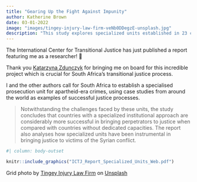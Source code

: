 ```yaml
---
title: "Gearing Up the Fight Against Impunity"
author: Katherine Brown
date: 03-01-2022
image: "images/tingey-injury-law-firm-veNb0DDegzE-unsplash.jpg"
description: "This study explores specialized units established in 23 countries to investigate and prosecute serious international crimes."
---
```


The International Center for Transitional Justice has just published a report featuring me as a researcher! 🎉

Thank you [Katarzyna Zdunczyk](https://www.linkedin.com/in/ACoAABn0qF8BiSCXgxrG8Sk0ufoECHPD6QpwalE?lipi=urn%3Ali%3Apage%3Ad_flagship3_detail_base%3BX2LT79MzQ6C6f5rqtZfDLQ%3D%3D) for bringing me on board for this incredible project which is crucial for South Africa's transitional justice process.

I and the other authors call for South Africa to establish a specialised prosecution unit for apartheid-era crimes, using case studies from around the world as examples of successful justice processes. 

> Notwithstanding the challenges faced by these units, the study concludes that countries with a specialized institutional approach are considerably more successful in bringing perpetrators to justice when compared with countries without dedicated capacities. The report also analyses how specialized units have been instrumental in bringing justice to victims of the Syrian conflict.

```r
#| column: body-outset

knitr::include_graphics("ICTJ_Report_Specialized_Units_Web.pdf")
```

[Grid photo by <a href="https://unsplash.com/@tingeyinjurylawfirm?utm_source=unsplash&utm_medium=referral&utm_content=creditCopyText">Tingey Injury Law Firm</a> on <a href="https://unsplash.com/s/photos/justice?utm_source=unsplash&utm_medium=referral&utm_content=creditCopyText">Unsplash</a>]{.aside}
  
